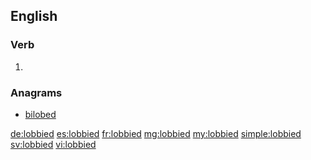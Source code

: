 ==English==

===Verb===
{{head|en|verb form}}

# {{en-past of|lobby}}

===Anagrams===
* [[bilobed#English|bilobed]]

[[de:lobbied]]
[[es:lobbied]]
[[fr:lobbied]]
[[mg:lobbied]]
[[my:lobbied]]
[[simple:lobbied]]
[[sv:lobbied]]
[[vi:lobbied]]